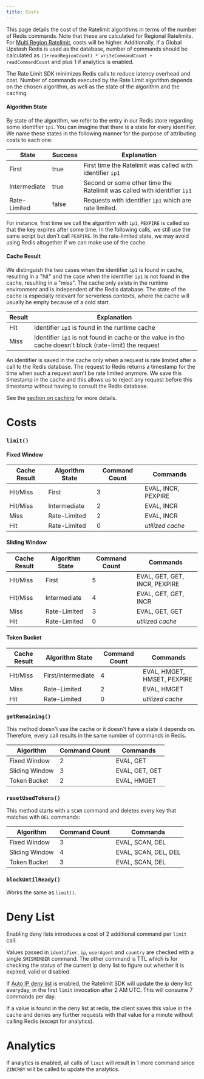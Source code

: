 ```yaml
---
title: Costs
---
```


This page details the cost of the Ratelimit algorithms in terms of the number of Redis commands. Note that these are calculated for Regional Ratelimits. For [Multi Region Ratelimit](https://upstash.com/docs/oss/sdks/ts/ratelimit/features#multi-region), costs will be higher. Additionally, if a Global Upstash Redis is used as the database, number of commands should be calculated as `(1+readRegionCount) * writeCommandCount + readCommandCount` and plus 1 if analytics is enabled.

The Rate Limit SDK minimizes Redis calls to reduce latency overhead and cost. Number of commands executed by the Rate Limit algorithm depends on the chosen algorithm, as well as the state of the algorithm and the caching.

#### Algorithm State

By state of the algorithm, we refer to the entry in our Redis store regarding some identifier `ip1`. You can imagine that there is a state for every identifier. We name these states in the following manner for the purpose of attributing costs to each one:

| State | Success | Explanation |
| --------------- | ------- | ----------- |
| First           | true    | First time the Ratelimit was called with identifier `ip1` |
| Intermediate    | true    | Second or some other time the Ratelimit was called with identifier `ip1` |
| Rate-Limited    | false   | Requests with identifier `ip1` which are rate limited. |

For instance, first time we call the algorithm with `ip1`, `PEXPIRE` is called so that the key expires after some time. In the following calls, we still use the same script but don't call `PEXPIRE`. In the rate-limited state, we may avoid using Redis altogether if we can make use of the cache.

#### Cache Result

We distinguish the two cases when the identifier `ip1` is found in cache, resulting in a "hit" and the case when the identifier `ip1` is not found in the cache, resulting in a "miss". The cache only exists in the runtime environment and is independent of the Redis database. The state of the cache is especially relevant for serverless contexts, where the cache will usually be empty because of a cold start.

| Result | Explanation |
| ------ | ----------- |
| Hit    | Identifier `ip1` is found in the runtime cache |
| Miss   | Identifier `ip1` is not found in cache or the value in the cache doesn't block (rate-limit) the request |

An identifier is saved in the cache only when a request is rate limited after a call to the Redis database. The request to Redis returns a timestamp for the time when such a request won't be rate limited anymore. We save this timestamp in the cache and this allows us to reject any request before this timestamp without having to consult the Redis database.

See the [section on caching](https://upstash.com/docs/oss/sdks/ts/ratelimit/features) for more details.

# Costs

### `limit()`

#### Fixed Window

| Cache Result | Algorithm State | Command Count | Commands |
| ------------ | --------------- | ------------- | -------- |
| Hit/Miss     | First | 3 | EVAL, INCR, PEXPIRE |
| Hit/Miss     | Intermediate | 2 | EVAL, INCR |
| Miss         | Rate-Limited | 2 | EVAL, INCR |
| Hit          | Rate-Limited | 0 | _utilized cache_ |

#### Sliding Window

| Cache Result | Algorithm State | Command Count | Commands |
| ------------ | --------------- | ------------- | -------- |
| Hit/Miss     | First | 5 | EVAL, GET, GET, INCR, PEXPIRE |
| Hit/Miss     | Intermediate | 4 | EVAL, GET, GET, INCR |
| Miss         | Rate-Limited | 3 | EVAL, GET, GET |
| Hit          | Rate-Limited | 0 | _utilized cache_ |

#### Token Bucket

| Cache Result | Algorithm State | Command Count | Commands |
| ------------ | --------------- | ------------- | -------- |
| Hit/Miss     | First/Intermediate | 4 | EVAL, HMGET, HMSET, PEXPIRE |
| Miss         | Rate-Limited | 2 | EVAL, HMGET |
| Hit          | Rate-Limited | 0 | _utilized cache_ |

### `getRemaining()`

This method doesn't use the cache or it doesn't have a state it depends on. Therefore, every call
results in the same number of commands in Redis.

| Algorithm | Command Count | Commands |
| --------- | ------------- | -------- |
| Fixed Window | 2 | EVAL, GET |
| Sliding Window | 3 | EVAL, GET, GET |
| Token Bucket | 2 | EVAL, HMGET |


### `resetUsedTokens()`

This method starts with a `SCAN` command and deletes every key that matches with `DEL` commands:

| Algorithm | Command Count | Commands |
| --------- | ------------- | -------- |
| Fixed Window | 3 | EVAL, SCAN, DEL |
| Sliding Window | 4 | EVAL, SCAN, DEL, DEL |
| Token Bucket | 3 | EVAL, SCAN, DEL |

### `blockUntilReady()`

Works the same as `limit()`.

# Deny List

Enabling deny lists introduces a cost of 2 additional command per `limit` call.

Values passed in `identifier`, `ip`, `userAgent` and `country` are checked with a single `SMISMEMBER` command.
The other command is TTL which is for checking the status of the current ip deny list to figure out whether
it is expired, valid or disabled.

If [Auto IP deny list](https://upstash.com/docs/oss/sdks/ts/ratelimit/features#auto-ip-deny-list) is enabled,
the Ratelimit SDK will update the ip deny list everyday, in the first `limit` invocation after 2 AM UTC.
This will consume 7 commands per day.

If a value is found in the deny list at redis, the client saves this value in the cache and denies
any further requests with that value for a minute without calling Redis (except for analytics).

# Analytics

If analytics is enabled, all calls of `limit` will result in 1 more command since `ZINCRBY` will be called to update the analytics.